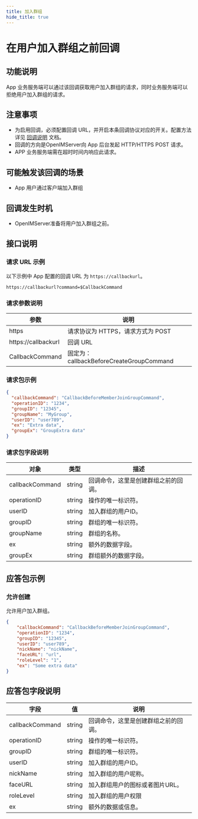 ```yaml
---
title: 加入群组
hide_title: true
---
```



# 在用户加入群组之前回调

## 功能说明
App 业务服务端可以通过该回调获取用户加入群组的请求，同时业务服务端可以拒绝用户加入群组的请求。

## 注意事项
- 为启用回调，必须配置回调 URL，并开启本条回调协议对应的开关。配置方法详见 [回调说明](../introduction) 文档。
- 回调的方向是OpenIMServer向 App 后台发起 HTTP/HTTPS POST 请求。
- APP 业务服务端需在超时时间内响应此请求。

## 可能触发该回调的场景
- App 用户通过客户端加入群组

## 回调发生时机
- OpenIMServer准备将用户加入群组之前。

## 接口说明

### 请求 URL 示例
以下示例中 App 配置的回调 URL 为 `https://callbackurl`。
```plaintext
https://callbackurl?command=$CallbackCommand
```

### 请求参数说明

| 参数            | 说明                                                   |
| --------------- | ------------------------------------------------------ |
| https          | 请求协议为 HTTPS，请求方式为 POST                      |
| https://callbackurl | 回调 URL                                               |
| CallbackCommand | 固定为：callbackBeforeCreateGroupCommand                |



### 请求包示例
```json
{
  "callbackCommand": "CallbackBeforeMemberJoinGroupCommand",
  "operationID": "1234",
  "groupID": "12345",
  "groupName": "MyGroup",
  "userID": "user789",
  "ex": "Extra data",
  "groupEx": "GroupExtra data"
}

```




### 请求包字段说明

| 对象                   | 类型   | 描述                                                    |
|-------------------------|--------|----------------------------------------------------------------|
| callbackCommand         | string | 回调命令，这里是创建群组之前的回调。                             |
| operationID             | string | 操作的唯一标识符。                                               |
| userID                  | string | 加入群组的用户ID。                                             |
| groupID                 | string | 群组的唯一标识符。                                               |
| groupName               | string | 群组的名称。                                                     |
| ex                      | string | 额外的数据字段。                                                 |
| groupEx                 | string | 群组额外的数据字段。                                              |

## 应答包示例

### 允许创建
允许用户加入群组。

```json
{
    "callbackCommand": "CallbackBeforeMemberJoinGroupCommand",
    "operationID": "1234",
    "groupID": "12345",
    "userID": "user789",
    "nickName": "nickName",
    "faceURL": "url",
    "roleLevel": "1",
    "ex": "Some extra data"
}

```

## 应答包字段说明

| 字段        | 值               | 说明                                       |
|---------------------|---------|------------------------------------------|
| callbackCommand     | string  | 回调命令，这里是创建群组之前的回调。      |
| operationID         | string  | 操作的唯一标识符。|
| groupID             | string  | 群组的唯一标识符。|
| userID              | string  | 加入群组的用户ID。|
| nickName            | string  | 加入群组的用户呢称。|
| faceURL             | string  | 加入群组用户的图标或者图片URL。                         |
| roleLevel           | string  | 加入群组的用户权限                             |
| ex                  | string  | 额外的数据或信息。                         |


